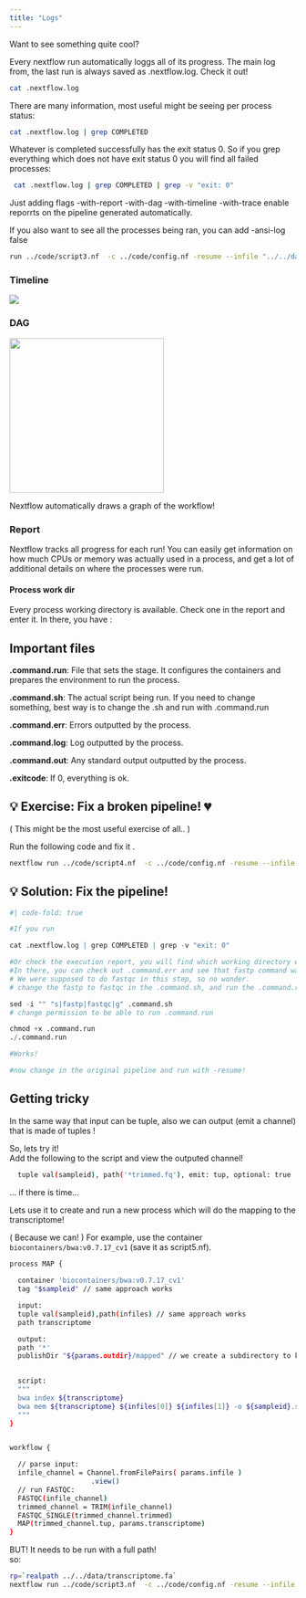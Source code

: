 ```yaml
---
title: "Logs"  
---
```



Want to see something quite cool?

Every nextflow run automatically loggs all of its progress. The main log from, the last run is always saved as .nextflow.log. Check it out!

```bash
cat .nextflow.log  

```

There are many information, most useful might be seeing per process status:

```bash
cat .nextflow.log | grep COMPLETED  

```

Whatever is completed successfully has the exit status 0. So if you grep everything which does not have exit status 0 you will find all failed processes:

```bash
 cat .nextflow.log | grep COMPLETED | grep -v "exit: 0"
```

Just adding flags -with-report -with-dag -with-timeline -with-trace enable reporrts on the pipeline generated automatically.

If you also want to see all the processes being ran, you can add -ansi-log false

```bash
run ../code/script3.nf  -c ../code/config.nf -resume --infile "../../data/*{1,2}.fq" --outdir tryme -with-report -with-dag -with-timeline -with-trace -ansi-log false
```

### Timeline

![](images/paste-1.png)

### DAG

![](images/paste-2.png){width="271"}

Nextflow automatically draws a graph of the workflow!

### Report

Nextflow tracks all progress for each run! You can easily get information on how much CPUs or memory was actually used in a process, and get a lot of additional details on where the processes were run.

#### Process work dir

Every process working directory is available. Check one in the report and enter it. In there, you have :

::: {.callout-note appearance="simple"}
## Important files

**.command.run**: File that sets the stage. It configures the containers and prepares the environment to run the process.

**.command.sh**: The actual script being run. If you need to change something, best way is to change the .sh and run with .command.run

**.command.err**: Errors outputted by the process.

**.command.log**: Log outputted by the process.

**.command.out**: Any standard output outputted by the process.

**.exitcode**: If 0, everything is ok.
:::

::: callout-exercise
## 💡 Exercise: Fix a broken pipeline! 💔

( This might be the most useful exercise of all.. )
:::

::: callout-exercise
Run the following code and fix it .

```bash

nextflow run ../code/script4.nf  -c ../code/config.nf -resume --infile "../../data/*{1,2}.fq" --outdir tryme -with-report -with-dag -with-timeline -with-trace
```
:::

::: callout-warning
## 💡 Solution: Fix the pipeline!

```r
#| code-fold: true

#If you run 

cat .nextflow.log | grep COMPLETED | grep -v "exit: 0"

#Or check the execution report, you will find which working directory was problematic.  
#In there, you can check out .command.err and see that fastp command wasnt found. 
# We were supposed to do fastqc in this step, so no wonder. 
# change the fastp to fastqc in the .command.sh, and run the .command.run to verify the problem is solved.

sed -i "" "s|fastp|fastqc|g" .command.sh
# change permission to be able to run .command.run

chmod +x .command.run
./.command.run

#Works! 

#now change in the original pipeline and run with -resume!

```
:::

::: callout-tip
## Getting tricky

In the same way that input can be tuple, also we can output (emit a channel) that is made of tuples !

So, lets try it!\
Add the following to the script and view the outputed channel!

```bash

  tuple val(sampleid), path('*trimmed.fq'), emit: tup, optional: true

```


... if there is time... 


Lets use it to create and run a new process which will do the mapping to the transcriptome! 

( Because we can! ) For example, use the container `biocontainers/bwa:v0.7.17_cv1` (save it as script5.nf).

```bash

process MAP {
    
  container 'biocontainers/bwa:v0.7.17_cv1'
  tag "$sampleid" // same approach works

  input:
  tuple val(sampleid),path(infiles) // same approach works
  path transcriptome

  output:
  path '*' 
  publishDir "${params.outdir}/mapped" // we create a subdirectory to keep it cleaner 

  
  script:
  """
  bwa index ${transcriptome} 
  bwa mem ${transcriptome} ${infiles[0]} ${infiles[1]} -o ${sampleid}.sam
  """
}


workflow {

  // parse input:
  infile_channel = Channel.fromFilePairs( params.infile )
                    .view()
  // run FASTQC:
  FASTQC(infile_channel) 
  trimmed_channel = TRIM(infile_channel)
  FASTQC_SINGLE(trimmed_channel.trimmed)
  MAP(trimmed_channel.tup, params.transcriptome)
}

```
:::

BUT! It needs to be run with a full path!\
so:

```bash
rp=`realpath ../../data/transcriptome.fa`
nextflow run ../code/script3.nf  -c ../code/config.nf -resume --infile "../../data/*{1,2}.fq" --outdir res --transcriptome $rp
```